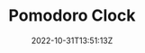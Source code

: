 ---
slug: "pomodoro-clock"
title: "Pomodoro Clock"
description: "Pomodoro Clock is a productivity app. It helps you to stay focused and finish your tasks effectively."
techs:
  - "React"
  - "JavaScript"
  - "Bootstrap"
date: "2022-10-31T13:51:13Z"
repoUrl: "https://github.com/PabloPicas0/Pomodoro-Clock"
homepageUrl: "https://pablopicas0.github.io/Pomodoro-Clock/"
banner: "./images/banner.jpg"
---